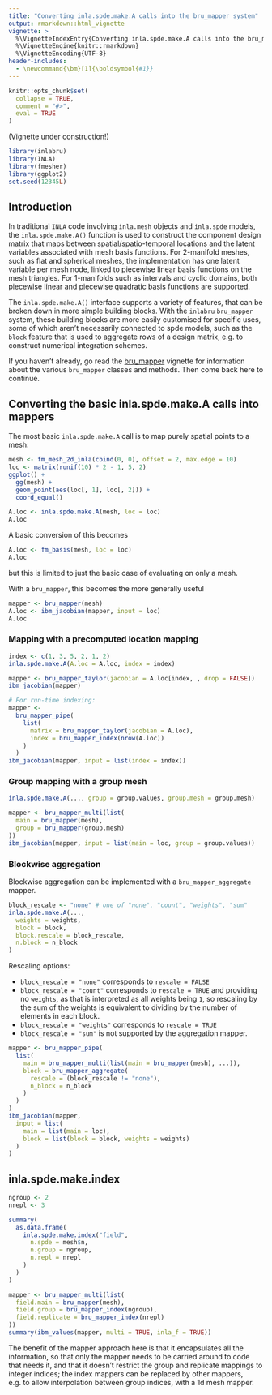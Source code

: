 ```yaml
---
title: "Converting inla.spde.make.A calls into the bru_mapper system"
output: rmarkdown::html_vignette
vignette: >
  %\VignetteIndexEntry{Converting inla.spde.make.A calls into the bru_mapper system}
  %\VignetteEngine{knitr::rmarkdown}
  %\VignetteEncoding{UTF-8}
header-includes:
  - \newcommand{\bm}[1]{\boldsymbol{#1}}
---
```


```r
knitr::opts_chunk$set(
  collapse = TRUE,
  comment = "#>",
  eval = TRUE
)
```

(Vignette under construction!)

```r
library(inlabru)
library(INLA)
library(fmesher)
library(ggplot2)
set.seed(12345L)
```

## Introduction


In traditional `INLA` code involving `inla.mesh` objects and `inla.spde` models,
the `inla.spde.make.A()` function is used to construct the component design matrix that
maps between spatial/spatio-temporal locations and the latent variables associated
with mesh basis functions. For 2-manifold meshes, such as flat and spherical meshes,
the implementation has one latent variable per mesh node, linked to piecewise
linear basis functions on the mesh triangles.  For 1-manifolds such as intervals and
cyclic domains, both piecewise linear and piecewise quadratic basis functions are
supported.

The `inla.spde.make.A()` interface supports a variety of features, that can
be broken down in more simple building blocks. With the `inlabru` `bru_mapper`
system, these building blocks are more easily customised for specific uses, some of
which aren't necessarily connected to spde models, such as the `block` feature
that is used to aggregate rows of a design matrix, e.g. to construct numerical
integration schemes.

If you haven't already, go read the [bru_mapper](http://inlabru-org.github.io/inlabru/articles/bru_mapper.html)
vignette for information about the various `bru_mapper` classes and methods.
Then come back here to continue.

## Converting the basic inla.spde.make.A calls into mappers

The most basic `inla.spde.make.A` call is to map purely spatial points to a mesh:
```r
mesh <- fm_mesh_2d_inla(cbind(0, 0), offset = 2, max.edge = 10)
loc <- matrix(runif(10) * 2 - 1, 5, 2)
ggplot() +
  gg(mesh) +
  geom_point(aes(loc[, 1], loc[, 2])) +
  coord_equal()
```

```r
A.loc <- inla.spde.make.A(mesh, loc = loc)
A.loc
```

A basic conversion of this becomes
```r
A.loc <- fm_basis(mesh, loc = loc)
A.loc
```
but this is limited to just the basic case of evaluating on only a mesh.

With a `bru_mapper`, this becomes the more generally useful
```r
mapper <- bru_mapper(mesh)
A.loc <- ibm_jacobian(mapper, input = loc)
A.loc
```

### Mapping with a precomputed location mapping

```r
index <- c(1, 3, 5, 2, 1, 2)
inla.spde.make.A(A.loc = A.loc, index = index)

mapper <- bru_mapper_taylor(jacobian = A.loc[index, , drop = FALSE])
ibm_jacobian(mapper)

# For run-time indexing:
mapper <-
  bru_mapper_pipe(
    list(
      matrix = bru_mapper_taylor(jacobian = A.loc),
      index = bru_mapper_index(nrow(A.loc))
    )
  )
ibm_jacobian(mapper, input = list(index = index))
```

### Group mapping with a group mesh

```r
inla.spde.make.A(..., group = group.values, group.mesh = group.mesh)

mapper <- bru_mapper_multi(list(
  main = bru_mapper(mesh),
  group = bru_mapper(group.mesh)
))
ibm_jacobian(mapper, input = list(main = loc, group = group.values))
```
### Blockwise aggregation

Blockwise aggregation can be implemented with a `bru_mapper_aggregate` mapper.

```r
block_rescale <- "none" # one of "none", "count", "weights", "sum"
inla.spde.make.A(...,
  weights = weights,
  block = block,
  block.rescale = block_rescale,
  n.block = n_block
)
```
Rescaling options:

* `block_rescale = "none"` corresponds to `rescale = FALSE`
* `block_rescale = "count"` corresponds to `rescale = TRUE` and providing no
`weights`, as that is interpreted as all weights being `1`, so rescaling by
the sum of the weights is equivalent to dividing by the number of elements in each block.
* `block_rescale = "weights"` corresponds to `rescale = TRUE`
* `block_rescale = "sum"` is not supported by the aggregation mapper.
```r
mapper <- bru_mapper_pipe(
  list(
    main = bru_mapper_multi(list(main = bru_mapper(mesh), ...)),
    block = bru_mapper_aggregate(
      rescale = (block_rescale != "none"),
      n_block = n_block
    )
  )
)
ibm_jacobian(mapper,
  input = list(
    main = list(main = loc),
    block = list(block = block, weights = weights)
  )
)
```



## inla.spde.make.index

```r
ngroup <- 2
nrepl <- 3

summary(
  as.data.frame(
    inla.spde.make.index("field",
      n.spde = mesh$n,
      n.group = ngroup,
      n.repl = nrepl
    )
  )
)

mapper <- bru_mapper_multi(list(
  field.main = bru_mapper(mesh),
  field.group = bru_mapper_index(ngroup),
  field.replicate = bru_mapper_index(nrepl)
))
summary(ibm_values(mapper, multi = TRUE, inla_f = TRUE))
```
The benefit of the mapper approach here is that it encapsulates all the information,
so that only the mapper needs to be carried around to code that needs it, and
that it doesn't restrict the group and replicate mappings to integer indices;
the index mappers can be replaced by other mappers, e.g. to allow interpolation
between group indices, with a 1d mesh mapper.
